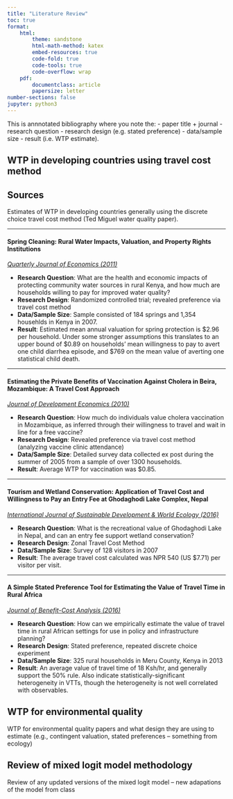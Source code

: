 ```yaml
---
title: "Literature Review"
toc: true
format: 
    html:
        theme: sandstone
        html-math-method: katex
        embed-resources: true
        code-fold: true
        code-tools: true
        code-overflow: wrap
    pdf:  
        documentclass: article
        papersize: letter
number-sections: false
jupyter: python3
---
```


This is annnotated bibliography where you note the: 
- paper title + journal
- research question
- research design (e.g. stated preference)
- data/sample size
- result (i.e. WTP estimate).

## WTP in developing countries using travel cost method
::: {.callout-note  collapse="true"}
# Sources
Estimates of WTP in developing countries generally using the discrete choice travel cost method (Ted Miguel water quality paper). 

--- 

#### Spring Cleaning: Rural Water Impacts, Valuation, and Property Rights Institutions  
*[Quarterly Journal of Economics (2011)](https://www.jstor.org/stable/23015666)*  

- **Research Question**: What are the health and economic impacts of protecting community water sources in rural Kenya, and how much are households willing to pay for improved water quality?  
- **Research Design**: Randomized controlled trial; revealed preference via travel cost method  
- **Data/Sample Size**: Sample consisted of 184 springs and 1,354 househlds in Kenya in 2007.
- **Result**: Estimated mean annual valuation for spring protection is $2.96 per household. Under some stronger assumptions this translates to an upper bound of $0.89 on households' mean willingness to pay to avert one child diarrhea episode, and $769 on the mean value of averting one statistical child death.

---

#### Estimating the Private Benefits of Vaccination Against Cholera in Beira, Mozambique: A Travel Cost Approach
*[Journal of Development Economics (2010)](https://doi.org/10.1016/j.jdeveco.2009.06.007)*


- **Research Question**: How much do individuals value cholera vaccination in Mozambique, as inferred through their willingness to travel and wait in line for a free vaccine?  
- **Research Design**: Revealed preference via travel cost method (analyzing vaccine clinic attendance)  
- **Data/Sample Size**: Detailed survey data collected ex post during the summer of 2005 from a sample of over 1300 households.
- **Result**: Average WTP for vaccination was $0.85.


---

#### Tourism and Wetland Conservation: Application of Travel Cost and Willingness to Pay an Entry Fee at Ghodaghodi Lake Complex, Nepal 
*[International Journal of Sustainable Development & World Ecology (2016)](https://doi.org/10.1016/j.jdeveco.2009.06.007)*

- **Research Question**: What is the recreational value of Ghodaghodi Lake in Nepal, and can an entry fee support wetland conservation?  
- **Research Design**: Zonal Travel Cost Method  
- **Data/Sample Size**: Survey of 128 visitors in 2007
- **Result**: The average travel cost calculated was NPR 540 (US $7.71) per visitor per visit.

---

#### A Simple Stated Preference Tool for Estimating the Value of Travel Time in Rural Africa  
*[Journal of Benefit-Cost Analysis (2016)](https://doi.org/10.1017/bca.2016.13)*

- **Research Question**: How can we empirically estimate the value of travel time in rural African settings for use in policy and infrastructure planning?  
- **Research Design**: Stated preference, repeated discrete choice experiment  
- **Data/Sample Size**: 325 rural households in Meru County, Kenya in 2013
- **Result**: An average value of travel time of 18 Ksh/hr, and generally support the 50% rule. Also indicate statistically-significant heterogeneity in VTTs, though the heterogeneity is not well correlated with observables.

:::



## WTP for environmental quality 

WTP for environmental quality papers and what design they are using to estimate (e.g., contingent valuation, stated preferences -- something from ecology)

## Review of mixed logit model methodology 

Review of any updated versions of the mixed logit model -- new adapations of the model from class